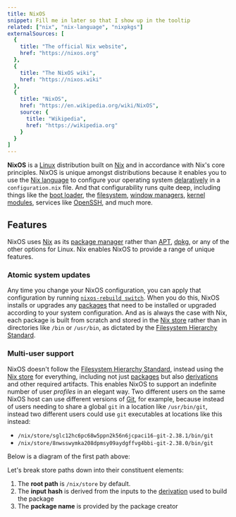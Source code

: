 ```yaml
---
title: NixOS
snippet: Fill me in later so that I show up in the tooltip
related: ["nix", "nix-language", "nixpkgs"]
externalSources: [
  {
    title: "The official Nix website",
    href: "https://nixos.org"
  },
  {
    title: "The NixOS wiki",
    href: "https://nixos.wiki"
  },
  {
    title: "NixOS",
    href: "https://en.wikipedia.org/wiki/NixOS",
    source: {
      title: "Wikipedia",
      href: "https://wikipedia.org"
    }
  }
]
---
```


**NixOS** is a [Linux] distribution built on [Nix] and in accordance with Nix's core principles.
NixOS is unique amongst distributions because it enables you to use the [Nix language][lang] to configure your operating system [delaratively][declarative] in a `configuration.nix` file.
And that configurability runs quite deep, including things like the [boot loader][boot], the [filesystem], [window managers][window], [kernel modules][kernel], services like [OpenSSH], and much more.

## Features

NixOS uses [Nix] as its [package manager][pkg] rather than [APT], [dpkg], or any of the other options for Linux.
Nix enables NixOS to provide a range of unique features.

### Atomic system updates

Any time you change your NixOS configuration, you can apply that configuration by running [`nixos-rebuild switch`][rebuild].
When you do this, NixOS installs or upgrades any [packages] that need to be installed or upgraded according to your system configuration.
And as is always the case with Nix, each package is built from scratch and stored in the [Nix store][store] rather than in directories like `/bin` or `/usr/bin`, as dictated by the [Filesystem Hierarchy Standard][fhs].

### Multi-user support

NixOS doesn't follow the [Filesystem Hierarchy Standard][fhs], instead using the [Nix store][store] for everything, including not just [packages] but also [derivations] and other required artifacts.
This enables NixOS to support an indefinite number of user *profiles* in an elegant way.
Two different users on the same NixOS host can use different versions of [Git], for example, because instead of users needing to share a global `git` in a location like `/usr/bin/git`, instead two different users could use `git` executables at locations like this instead:

* `/nix/store/sglc12hc6pc68w5ppn2k56n6jcpaci16-git-2.38.1/bin/git`
* `/nix/store/8nwsswymka208dpmsy09aydgffvg4bbi-git-2.38.0/bin/git`

Below is a diagram of the first path above:

<NixStorePath pkg="git-2.38.1" bin="git" />

Let's break store paths down into their constituent elements:

1. The **root path** is `/nix/store` by default.
2. The **input hash** is derived from the inputs to the [derivation][derivations] used to build the package
3. The **package name** is provided by the package creator

[apt]: https://en.wikipedia.org/wiki/APT_(software)
[boot]: https://nixos.wiki/wiki/Bootloader
[declarative]: /concepts/declarative
[derivations]: /concepts/derivations
[dpkg]: https://debian.org/doc/manuals/debian-faq/pkgtools
[fhs]: https://en.wikipedia.org/wiki/Filesystem_Hierarchy_Standard
[filesystem]: https://nixos.org/manual/nixos/stable/#ch-file-systems
[git]: https://git-scm.com
[kernel]: https://nixos.wiki/wiki/Linux_kernel
[lang]: /concepts/nix-language
[linux]: https://linux.org
[nix]: /concepts/nix
[openssh]: https://openssh.com
[packages]: /concepts/package
[pkg]: /concepts/package-management
[rebuild]: https://nixos.wiki/wiki/Nixos-rebuild
[store]: /concepts/nix-store
[window]: https://nixos.wiki/wiki/Category:Window_managers
